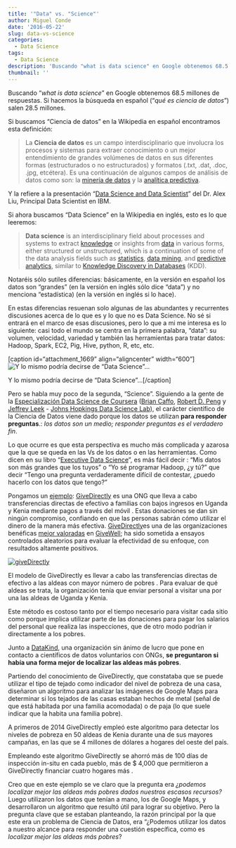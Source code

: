 ```yaml
---
title: '"Data" vs. "Science"'
author: Miguel Conde
date: '2016-05-22'
slug: data-vs-science
categories:
  - Data Science
tags:
  - Data Science
description: 'Buscando "what is data science" en Google obtenemos 68.5 millones de respuestas. Si hacemos la búsqueda en español ("qué es ciencia de datos") salen 28.5 millones.'
thumbnail: ''
---
```


Buscando "*what is data science*" en Google obtenemos 68.5 millones de respuestas. Si hacemos la búsqueda en español ("*qué es ciencia de datos*") salen 28.5 millones.

Si buscamos "Ciencia de datos" en la Wikipedia en español encontramos esta definición:

> La **Ciencia de datos** es un campo interdisciplinario que involucra los procesos y sistemas para extraer conocimiento o un mejor entendimiento de grandes volúmenes de datos en sus diferentes formas (estructurados o no estructurados) y formatos (.txt, .dat, .doc, .jpg, etcétera). Es una continuación de algunos campos de análisis de datos como son: la [minería de datos](https://es.wikipedia.org/wiki/Miner%C3%ADa_de_datos "Minería de datos") y la [analítica predictiva](https://es.wikipedia.org/wiki/An%C3%A1lisis_predictivo "Análisis predictivo").

Y la refiere a la presentación "[Data Science and Data Scientist](http://www.researchmethods.org/DataScienceDataScientists.pdf)" del Dr. Alex Liu, Principal Data Scientist en IBM.

Si ahora buscamos "Data Science" en la Wikipedia en inglés, esto es lo que leeremos:

> **Data science** is an interdisciplinary field about processes and systems to extract [knowledge](https://en.wikipedia.org/wiki/Knowledge "Knowledge") or insights from [data](https://en.wikipedia.org/wiki/Data "Data") in various forms, either structured or unstructured, which is a continuation of some of the data analysis fields such as [statistics](https://en.wikipedia.org/wiki/Statistics "Statistics"), [data mining](https://en.wikipedia.org/wiki/Data_mining "Data mining"), and [predictive analytics](https://en.wikipedia.org/wiki/Predictive_analytics "Predictive analytics"), similar to [Knowledge Discovery in Databases](https://en.wikipedia.org/wiki/Knowledge_Discovery_in_Databases "Knowledge Discovery in Databases") (KDD).

Notaréis sólo sutiles diferencias: básicamente, en la versión en español los datos son "grandes" (en la versión en inglés sólo dice "data") y no menciona "estadística) (en la versión en inglés si lo hace).

En estas diferencias resuenan solo algunas de las abundantes y recurrentes discusiones acerca de lo que es y lo que no es Data Science. No sé si entrará en el marco de esas discusiones, pero lo que a mi me interesa es lo siguiente: casi todo el mundo se centra en la primera palabra, "data": su volumen, velocidad, variedad y también las herramientas para tratar datos: Hadoop, Spark, EC2, Pig, Hive, python, R, etc, etc.

\[caption id="attachment_1669" align="aligncenter" width="600"\]![Y lo mismo podría decirse de "Data Science"...](images/bigDataHumour.png.crdownload)

Y lo mismo podría decirse de "Data Science"...\[/caption\]

Pero se habla muy poco de la segunda, "Science". Siguiendo a la gente de la [Especialización Data Science de Coursera](https://www.coursera.org/specializations/jhu-data-science) ([Brian Caffo](http://www.bcaffo.com/), [Robert D. Peng](http://www.biostat.jhsph.edu/~rpeng/index.html) y [Jeffrey Leek](http://jtleek.com/) - [Johns Hopkings Data Science Lab](http://jhudatascience.org/)), el carácter científico de la Ciencia de Datos viene dado porque los datos se utilizan **para responder preguntas**.: *los datos son un medio; responder preguntas es el verdadero fin*.

Lo que ocurre es que esta perspectiva es mucho más complicada y azarosa que la que se queda en las Vs de los datos o en las herramientas. Como dicen en su libro "[Executive Data Science](https://leanpub.com/eds)", es más fácil decir : "Mis datos son más grandes que los tuyos" o "Yo sé programar Hadoop, ¿y tú?" que decir "Tengo una pregunta verdaderamente difícil de contestar, ¿puedo hacerlo con los datos que tengo?"

Pongamos un [ejemplo](https://www.quora.com/What-are-good-examples-of-using-data-science-for-development-and-or-social-good): [[GiveDirectly]{.ul}](http://www.givedirectly.org/) es una ONG que lleva a cabo transferencias directas de efectivo a familias con bajos ingresos en Uganda y Kenia mediante pagos a través del móvil . Estas donaciones se dan sin ningún compromiso, confiando en que las personas sabrán cómo utilizar el dinero de la manera más efectiva. [GiveDirectly](http://www.givewell.org/international/top-charities/give-directly)es una de las organizaciones benéficas [mejor valoradas](http://www.givewell.org/charities/top-charities) en [GiveWell](http://www.givewell.org/international/top-charities/give-directly); ha sido sometida a ensayos controlados aleatorios para evaluar la efectividad de su enfoque, con resultados altamente positivos.

[![giveDirectly](images/giveDirectly.jpg.crdownload)](https://www.givedirectly.org/)

El modelo de GiveDirectly es llevar a cabo las transferencias directas de efectivo a las aldeas con mayor número de pobres . Para evaluar de qué aldeas se trata, la organización tenía que enviar personal a visitar una por una las aldeas de Uganda y Kenia.

Este método es costoso tanto por el tiempo necesario para visitar cada sitio como porque implica utilizar parte de las donaciones para pagar los salarios del personal que realiza las inspecciones, que de otro modo podrían ir directamente a los pobres.

Junto a [DataKind](http://www.datakind.org/), una organización sin ánimo de lucro que pone en contacto a científicos de datos voluntarios con ONGs, **se preguntaron si había una forma mejor de localizar las aldeas más pobres**.

Partiendo del conocimiento de GiveDirectly, que constataba que se puede utilizar el tipo de tejado como indicador del nivel de pobreza de una casa, diseñaron un algoritmo para analizar las imágenes de Google Maps para determinar si los tejados de las casas estaban hechos de metal (señal de que está habitada por una familia acomodada) o de paja (lo que suele indicar que la habita una familia pobre).

A primeros de 2014 GiveDirectly empleó este algoritmo para detectar los niveles de pobreza en 50 aldeas de Kenia durante una de sus mayores campañas, en las que se 4 millones de dólares a hogares del oeste del país.

Empleando este algoritmo GiveDirectly se ahorró más de 100 días de inspección in-situ en cada pueblo, más de \$ 4,000 que permitieron a GiveDirectly financiar cuatro hogares más .

Creo que en este ejemplo se ve claro que la pregunta era *¿podemos localizar mejor las aldeas más pobres dados nuestros escasos recursos?* Luego utilizaron los datos que tenían a mano, los de Google Maps, y desarrollaron un algoritmo que resultó útil para lograr su objetivo. Pero la pregunta clave que se estaban planteando, la razón principal por la que este era un problema de Ciencia de Datos, era "¿Podemos utilizar los datos a nuestro alcance para responder una cuestión específica, como es *localizar mejor las aldeas más pobres*?
